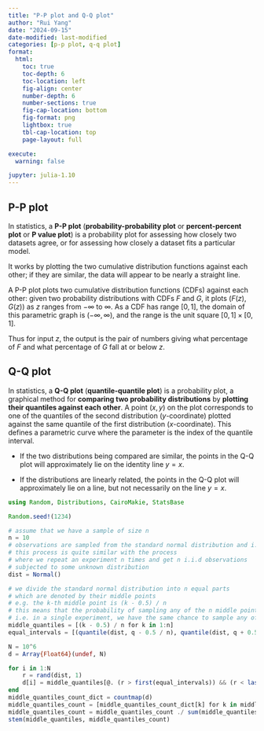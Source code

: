 ```yaml
---
title: "P-P plot and Q-Q plot"
author: "Rui Yang"
date: "2024-09-15"
date-modified: last-modified
categories: [p-p plot, q-q plot]
format:
  html:
    toc: true
    toc-depth: 6
    toc-location: left
    fig-align: center
    number-depth: 6
    number-sections: true
    fig-cap-location: bottom
    fig-format: png
    lightbox: true
    tbl-cap-location: top
    page-layout: full

execute:
  warning: false

jupyter: julia-1.10
---
```


## P-P plot

In statistics, a **P-P plot** (**probability-probability plot** or **percent-percent plot** or **P value plot**) is a probability plot for assessing how closely two datasets agree, or for assessing how closely a dataset fits a particular model.

It works by plotting the two cumulative distribution functions against each other; if they are similar, the data will appear to be nearly a straight line.

A P-P plot plots two cumulative distribution functions (CDFs) against each other: given two probability distributions with CDFs *F* and *G*, it plots $(F(z), G(z))$ as $z$ ranges from $-\infty$ to $\infty$. As a CDF has range $[0, 1]$, the domain of this parametric graph is $(-\infty, \infty)$, and the range is the unit square $[0,1] \times [0,1]$.

Thus for input $z$, the output is the pair of numbers giving what percentage of $F$ and what percentage of $G$ fall at or below $z$.

## Q-Q plot

In statistics, a **Q-Q plot** (**quantile-quantile plot**) is a probability plot, a graphical method for **comparing two probability distributions** by **plotting their quantiles against each other**. A point $(x, y)$ on the plot corresponds to one of the quantiles of the second distribution ($y$-coordinate) plotted against the same quantile of the first distribution ($x$-coordinate). This defines a parametric curve where the parameter is the index of the quantile interval.

* If the two distributions being compared are similar, the points in the Q-Q plot will approximately lie on the identity line $y = x$.

* If the distributions are linearly related, the points in the Q-Q plot will approximately lie on a line, but not necessarily on the line $y = x$.

```julia
using Random, Distributions, CairoMakie, StatsBase

Random.seed!(1234)

# assume that we have a sample of size n
n = 10
# observations are sampled from the standard normal distribution and i.i.d
# this process is quite similar with the process
# where we repeat an experiment n times and get n i.i.d observations
# subjected to some unknown distribution
dist = Normal()

# we divide the standard normal distribution into n equal parts
# which are denoted by their middle points
# e.g. the k-th middle point is (k - 0.5) / n
# this means that the probability of sampling any of the n middle points is 1/n in a single experiment
# i.e. in a single experiment, we have the same chance to sample any of the n middle points
middle_quantiles = [(k - 0.5) / n for k in 1:n]
equal_intervals = [(quantile(dist, q - 0.5 / n), quantile(dist, q + 0.5 / n)) for q in middle_quantiles]

N = 10^6
d = Array{Float64}(undef, N)

for i in 1:N
    r = rand(dist, 1)
    d[i] = middle_quantiles[@. (r > first(equal_intervals)) && (r < last(equal_intervals))][1]
end
middle_quantiles_count_dict = countmap(d)
middle_quantiles_count = [middle_quantiles_count_dict[k] for k in middle_quantiles]
middle_quantiles_count = middle_quantiles_count ./ sum(middle_quantiles_count)
stem(middle_quantiles, middle_quantiles_count)
```
